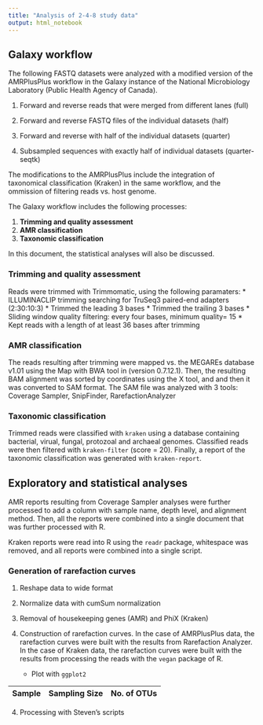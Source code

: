 ```yaml
---
title: "Analysis of 2-4-8 study data"
output: html_notebook
---
```


## Galaxy workflow 

The following FASTQ datasets were analyzed with a modified version of the
AMRPlusPlus workflow in the Galaxy instance of the
National Microbiology Laboratory (Public Health Agency of Canada). 

1. Forward and reverse reads that were merged from different lanes (full)

2. Forward and reverse FASTQ files of the individual datasets (half)

3. Forward and reverse with half of the individual datasets (quarter)

4. Subsampled sequences with exactly half of individual datasets (quarter-seqtk)


The modifications to the AMRPlusPlus include the integration of taxonomical
classification (Kraken) in the same workflow, and the ommission of filtering
reads vs. host genome.

The Galaxy workflow includes the following processes:

1. __Trimming and quality assessment__
2. __AMR classification__
3. __Taxonomic classification__

In this document, the statistical analyses will also be discussed.

### Trimming and quality assessment

Reads were trimmed with Trimmomatic, using the following paramaters:
    * ILLUMINACLIP trimming searching for TruSeq3 paired-end adapters 
    (2:30:10:3)
    * Trimmed the leading 3 bases
    * Trimmed the trailing 3 bases
    * Sliding window quality filtering: every four bases, minimum quality= 15
    * Kept reads with a length of at least 36 bases after trimming
  
### AMR classification

The reads resulting after trimming were mapped vs. the MEGAREs database v1.01
using the Map with BWA tool in (version 0.7.12.1). Then, the resulting BAM
alignment was sorted by coordinates using the X tool, and and then it was
converted to SAM format. The SAM file was analyzed with 3 tools: Coverage
Sampler, SnipFinder, RarefactionAnalyzer


### Taxonomic classification

Trimmed reads were classified with `kraken` using a database containing
bacterial, virual, fungal, protozoal and archaeal genomes. Classified reads were
then filtered with `kraken-filter` (score = 20). Finally, a report of the
taxonomic classification was generated with `kraken-report`.

## Exploratory and statistical analyses

AMR reports resulting from Coverage Sampler analyses were further processed to add a column with sample name, depth level, and alignment method. Then, all the reports were combined into a single document that was further processed with R.

Kraken reports were read into R using the `readr` package, whitespace was removed, and all reports were combined into a single script.

### Generation of rarefaction curves

1. Reshape data to wide format

2. Normalize data with cumSum normalization

3. Removal of housekeeping genes (AMR) and PhiX (Kraken)

4. Construction of rarefaction curves. In the case of AMRPlusPlus data, the rarefaction curves were built with the results from Rarefaction Analyzer. In the case of Kraken data, the rarefaction curves were built with the results from processing the reads with the `vegan` package of R.

    * Plot with `ggplot2`
  
  |Sample|Sampling Size|No. of OTUs|
  |------|-------------|-----------|
  

4. Processing with Steven's scripts
